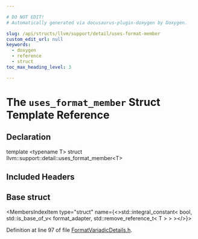 ```yaml
---

# DO NOT EDIT!
# Automatically generated via docusaurus-plugin-doxygen by Doxygen.

slug: /api/structs/llvm/support/detail/uses-format-member
custom_edit_url: null
keywords:
  - doxygen
  - reference
  - struct
toc_max_heading_level: 3

---
```





# The `uses_format_member` Struct Template Reference

<DoxygenPage pluginConfig={pluginConfig}>



## Declaration

<CodeBlock>template &lt;typename T&gt;
struct llvm::support::detail::uses_format_member&lt;T&gt;</CodeBlock>

## Included Headers

<IncludesList>
<IncludesListItem
  filePath="llvm/Support/FormatVariadicDetails.h"
  permalink="/docs/api/files/include/include/llvm/include/llvm/support/formatvariadicdetails-h"
  isLocal="true" />
</IncludesList>

## Base struct

<MembersIndex>

<MembersIndexItem
  type="struct"
  name={<>std::integral&#95;constant&lt; bool, std::is&#95;base&#95;of&#95;v&lt; format&#95;adapter, std::remove&#95;reference&#95;t&lt; T &gt; &gt; &gt;</>}>
</MembersIndexItem>

</MembersIndex>


Definition at line 97 of file <a href="/docs/api/files/include/include/llvm/include/llvm/support/formatvariadicdetails-h">FormatVariadicDetails.h</a>.

</DoxygenPage>
